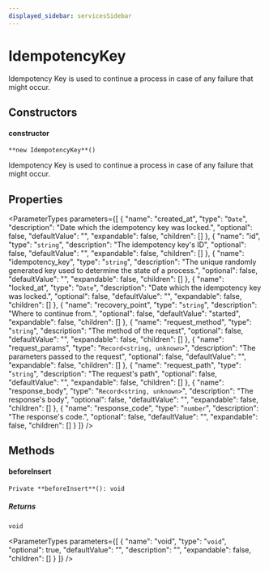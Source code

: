 ```yaml
---
displayed_sidebar: servicesSidebar
---
```



# IdempotencyKey

Idempotency Key is used to continue a process in case of any failure that might occur.

## Constructors

#### constructor

`**new IdempotencyKey**()`

Idempotency Key is used to continue a process in case of any failure that might occur.

## Properties

<ParameterTypes parameters={[
  {
    "name": "created_at",
    "type": "`Date`",
    "description": "Date which the idempotency key was locked.",
    "optional": false,
    "defaultValue": "",
    "expandable": false,
    "children": []
  },
  {
    "name": "id",
    "type": "`string`",
    "description": "The idempotency key's ID",
    "optional": false,
    "defaultValue": "",
    "expandable": false,
    "children": []
  },
  {
    "name": "idempotency_key",
    "type": "`string`",
    "description": "The unique randomly generated key used to determine the state of a process.",
    "optional": false,
    "defaultValue": "",
    "expandable": false,
    "children": []
  },
  {
    "name": "locked_at",
    "type": "`Date`",
    "description": "Date which the idempotency key was locked.",
    "optional": false,
    "defaultValue": "",
    "expandable": false,
    "children": []
  },
  {
    "name": "recovery_point",
    "type": "`string`",
    "description": "Where to continue from.",
    "optional": false,
    "defaultValue": "started",
    "expandable": false,
    "children": []
  },
  {
    "name": "request_method",
    "type": "`string`",
    "description": "The method of the request",
    "optional": false,
    "defaultValue": "",
    "expandable": false,
    "children": []
  },
  {
    "name": "request_params",
    "type": "`Record<string, unknown>`",
    "description": "The parameters passed to the request",
    "optional": false,
    "defaultValue": "",
    "expandable": false,
    "children": []
  },
  {
    "name": "request_path",
    "type": "`string`",
    "description": "The request's path",
    "optional": false,
    "defaultValue": "",
    "expandable": false,
    "children": []
  },
  {
    "name": "response_body",
    "type": "`Record<string, unknown>`",
    "description": "The response's body",
    "optional": false,
    "defaultValue": "",
    "expandable": false,
    "children": []
  },
  {
    "name": "response_code",
    "type": "`number`",
    "description": "The response's code.",
    "optional": false,
    "defaultValue": "",
    "expandable": false,
    "children": []
  }
]} />

## Methods

#### beforeInsert

`Private **beforeInsert**(): void`

##### Returns

`void`

<ParameterTypes parameters={[
  {
    "name": "void",
    "type": "`void`",
    "optional": true,
    "defaultValue": "",
    "description": "",
    "expandable": false,
    "children": []
  }
]} />
